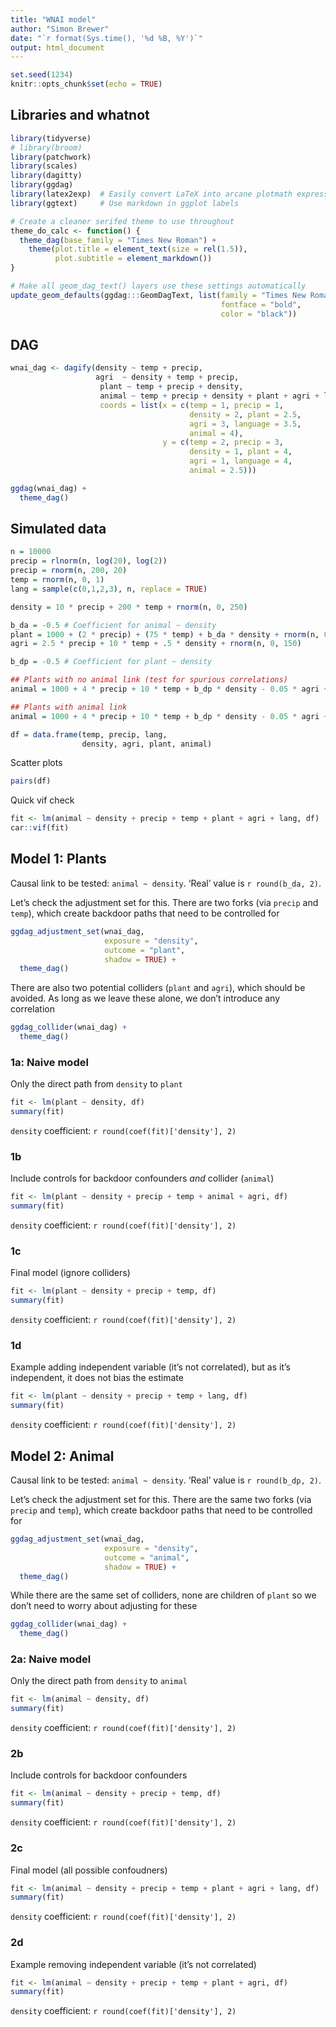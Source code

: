 ```yaml
---
title: "WNAI model"
author: "Simon Brewer"
date: "`r format(Sys.time(), '%d %B, %Y')`"
output: html_document
---
```


```r
set.seed(1234)
knitr::opts_chunk$set(echo = TRUE)
```

## Libraries and whatnot

```r
library(tidyverse)
# library(broom)
library(patchwork)
library(scales)
library(dagitty)
library(ggdag)
library(latex2exp)  # Easily convert LaTeX into arcane plotmath expressions
library(ggtext)     # Use markdown in ggplot labels

# Create a cleaner serifed theme to use throughout
theme_do_calc <- function() {
  theme_dag(base_family = "Times New Roman") +
    theme(plot.title = element_text(size = rel(1.5)),
          plot.subtitle = element_markdown())
}

# Make all geom_dag_text() layers use these settings automatically
update_geom_defaults(ggdag:::GeomDagText, list(family = "Times New Roman", 
                                               fontface = "bold",
                                               color = "black"))
```

## DAG

```r
wnai_dag <- dagify(density ~ temp + precip,
                   agri  ~ density + temp + precip,
                    plant ~ temp + precip + density,
                    animal ~ temp + precip + density + plant + agri + language,
                    coords = list(x = c(temp = 1, precip = 1, 
                                        density = 2, plant = 2.5,
                                        agri = 3, language = 3.5,
                                        animal = 4),
                                  y = c(temp = 2, precip = 3, 
                                        density = 1, plant = 4,
                                        agri = 1, language = 4,
                                        animal = 2.5)))

ggdag(wnai_dag) +
  theme_dag()
```

## Simulated data

```r
n = 10000
precip = rlnorm(n, log(20), log(2))
precip = rnorm(n, 200, 20)
temp = rnorm(n, 0, 1)
lang = sample(c(0,1,2,3), n, replace = TRUE)
```

```r
density = 10 * precip + 200 * temp + rnorm(n, 0, 250)

b_da = -0.5 # Coefficient for animal ~ density
plant = 1000 + (2 * precip) + (75 * temp) + b_da * density + rnorm(n, 0, 50)
agri = 2.5 * precip + 10 * temp + .5 * density + rnorm(n, 0, 150)

b_dp = -0.5 # Coefficient for plant ~ density

## Plants with no animal link (test for spurious correlations)
animal = 1000 + 4 * precip + 10 * temp + b_dp * density - 0.05 * agri + 1 * lang + rnorm(n, 0, 50)

## Plants with animal link
animal = 1000 + 4 * precip + 10 * temp + b_dp * density - 0.05 * agri + 0.25 * plant + 1 * lang + rnorm(n, 0, 50)

```

```r
df = data.frame(temp, precip, lang, 
                density, agri, plant, animal)
```

Scatter plots

```r
pairs(df)
```

Quick vif check

```r
fit <- lm(animal ~ density + precip + temp + plant + agri + lang, df)
car::vif(fit)
```

## Model 1: Plants

Causal link to be tested: `animal ~ density`. 'Real' value is `r round(b_da, 2)`.

Let's check the adjustment set for this. There are two forks (via `precip` and `temp`), which create backdoor paths that need to be controlled for

```r
ggdag_adjustment_set(wnai_dag, 
                     exposure = "density",
                     outcome = "plant",
                     shadow = TRUE) +
  theme_dag()
```

There are also two potential colliders (`plant` and `agri`), which should be avoided. As long as we leave these alone, we don't introduce any correlation

```r
ggdag_collider(wnai_dag) +
  theme_dag()
```


### 1a: Naive model

Only the direct path from `density` to `plant`

```r
fit <- lm(plant ~ density, df)
summary(fit)
```

`density` coefficient: `r round(coef(fit)['density'], 2)`

### 1b

Include controls for backdoor confounders *and* collider (`animal`)

```r
fit <- lm(plant ~ density + precip + temp + animal + agri, df)
summary(fit)
```

`density` coefficient: `r round(coef(fit)['density'], 2)`

### 1c

Final model (ignore colliders)

```r
fit <- lm(plant ~ density + precip + temp, df)
summary(fit)
```

`density` coefficient: `r round(coef(fit)['density'], 2)`

### 1d

Example adding independent variable (it's not correlated), but as it's independent, it does not bias the estimate

```r
fit <- lm(plant ~ density + precip + temp + lang, df)
summary(fit)
```

`density` coefficient: `r round(coef(fit)['density'], 2)`

## Model 2: Animal

Causal link to be tested: `animal ~ density`. 'Real' value is `r round(b_dp, 2)`.

Let's check the adjustment set for this. There are the same two forks (via `precip` and `temp`), which create backdoor paths that need to be controlled for

```r
ggdag_adjustment_set(wnai_dag, 
                     exposure = "density",
                     outcome = "animal",
                     shadow = TRUE) +
  theme_dag()
```

While there are the same set of colliders, none are children of `plant` so we don't need to worry about adjusting for these

```r
ggdag_collider(wnai_dag) +
  theme_dag()
```

### 2a: Naive model

Only the direct path from `density` to `animal`

```r
fit <- lm(animal ~ density, df)
summary(fit)
```

`density` coefficient: `r round(coef(fit)['density'], 2)`

### 2b

Include controls for backdoor confounders

```r
fit <- lm(animal ~ density + precip + temp, df)
summary(fit)
```

`density` coefficient: `r round(coef(fit)['density'], 2)`

### 2c

Final model (all possible confoudners)

```r
fit <- lm(animal ~ density + precip + temp + plant + agri + lang, df)
summary(fit)
```

`density` coefficient: `r round(coef(fit)['density'], 2)`

### 2d

Example removing independent variable (it's not correlated)

```r
fit <- lm(animal ~ density + precip + temp + plant + agri, df)
summary(fit)
```

`density` coefficient: `r round(coef(fit)['density'], 2)`

